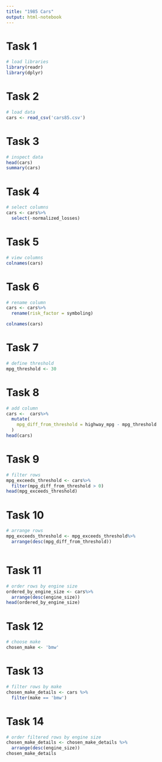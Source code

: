 ```yaml
---
title: "1985 Cars"
output: html-notebook
---
```


# Task 1
```r
# load libraries
library(readr)
library(dplyr)

```
# Task 2
```r
# load data
cars <- read_csv('cars85.csv')
```
# Task 3
```r
# inspect data
head(cars)
summary(cars)
```
# Task 4
```r
# select columns
cars <- cars%>%
  select(-normalized_losses)

```
# Task 5
```r
# view columns
colnames(cars)
```
# Task 6
```r
# rename column
cars <- cars%>%
  rename(risk_factor = symboling)

colnames(cars)
```
# Task 7
```r
# define threshold
mpg_threshold <- 30
```
# Task 8
```r
# add column
cars <-  cars%>%
  mutate(
    mpg_diff_from_threshold = highway_mpg - mpg_threshold
  )
head(cars)


```
# Task 9
```r
# filter rows
mpg_exceeds_threshold <- cars%>%
  filter(mpg_diff_from_threshold > 0)
head(mpg_exceeds_threshold)
```
# Task 10
```r
# arrange rows
mpg_exceeds_threshold <- mpg_exceeds_threshold%>%
  arrange(desc(mpg_diff_from_threshold))



```
# Task 11
```r
# order rows by engine size
ordered_by_engine_size <- cars%>%
  arrange(desc(engine_size))
head(ordered_by_engine_size)

```
# Task 12
```r
# choose make
chosen_make <- 'bmw'

```
# Task 13
```r
# filter rows by make
chosen_make_details <- cars %>%
  filter(make == 'bmw')

```
# Task 14
```r
# order filtered rows by engine size
chosen_make_details <- chosen_make_details %>%
  arrange(desc(engine_size))
chosen_make_details

```